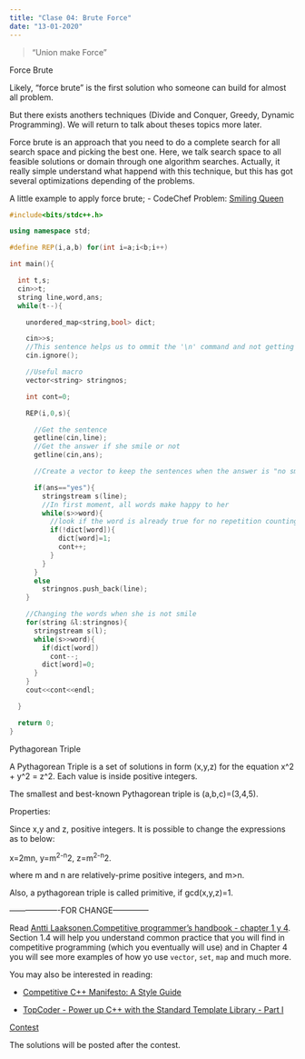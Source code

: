 ```yaml
---
title: "Clase 04: Brute Force"
date: "13-01-2020"
---
```


> "Union make Force"


<div class="topic">Force Brute </div>

Likely, "force brute" is the first solution who someone can build for almost all problem.


But there exists anothers techniques (Divide and Conquer, Greedy, Dynamic Programming). We will return to talk about theses topics more later.


Force brute is an approach that you need to do a complete search for all search space and picking the best one. Here, we talk search space to all feasible solutions or domain through one algorithm searches. Actually, it really simple understand what happend with this technique, but this has got several optimizations depending of the problems.

A little example to apply force brute;
- CodeChef Problem: [Smiling Queen](https://www.codechef.com/problems/QM6P5A)

```c++
#include<bits/stdc++.h>

using namespace std;

#define REP(i,a,b) for(int i=a;i<b;i++)

int main(){

  int t,s;
  cin>>t;
  string line,word,ans;
  while(t--){

    unordered_map<string,bool> dict;

    cin>>s;
    //This sentence helps us to ommit the '\n' command and not getting it for getline later
    cin.ignore();

    //Useful macro
    vector<string> stringnos;

    int cont=0;

    REP(i,0,s){

      //Get the sentence
      getline(cin,line);
      //Get the answer if she smile or not
      getline(cin,ans);

      //Create a vector to keep the sentences when the answer is "no smile"

      if(ans=="yes"){
        stringstream s(line);
        //In first moment, all words make happy to her
        while(s>>word){
          //look if the word is already true for no repetition counting
          if(!dict[word]){
            dict[word]=1;
            cont++;
          }
        }
      }
      else
        stringnos.push_back(line);
    }

    //Changing the words when she is not smile
    for(string &l:stringnos){
      stringstream s(l);
      while(s>>word){
        if(dict[word])
          cont--;
        dict[word]=0;
      }
    }
    cout<<cont<<endl;

  }

  return 0;
}
```


<div class="topic">Pythagorean Triple</div>

A Pythagorean Triple is a set of solutions in form (x,y,z) for the equation x^2 + y^2 = z^2. Each value is inside positive integers.

The smallest and best-known Pythagorean triple is (a,b,c)=(3,4,5).

Properties:

Since x,y and z, positive integers.
It is possible to change the expressions as to below:

x=2mn, y=m^2-n^2, z=m^2-n^2.

where m and n are relatively-prime positive integers, and m>n.

Also, a pythagorean triple is called primitive, if gcd(x,y,z)=1.



-------------------FOR CHANGE--------------

Read  [Antti  Laaksonen.Competitive  programmer’s  handbook - chapter
1 y 4](https://jadi.net/wp-content/uploads/2017/07/competetive-programmers-handbook.pdf). Section 1.4 will help you understand common practice that you will find in competitive programming (which you eventually will use) and in Chapter 4 you will see more examples of how yo use `vector`, `set`, `map` and much more.

You may also be interested in reading:

- [Competitive C++ Manifesto: A Style Guide](https://codeforces.com/blog/entry/64218)

- [TopCoder - Power up C++ with the Standard Template Library - Part
  I](https://www.topcoder.com/community/competitive-programming/tutorials/power-up-c-with-the-standard-template-library-part-1/)

<div class=topic><a href="https://vjudge.net/contest/351569">Contest</a></div>

The solutions will be posted after the contest.

